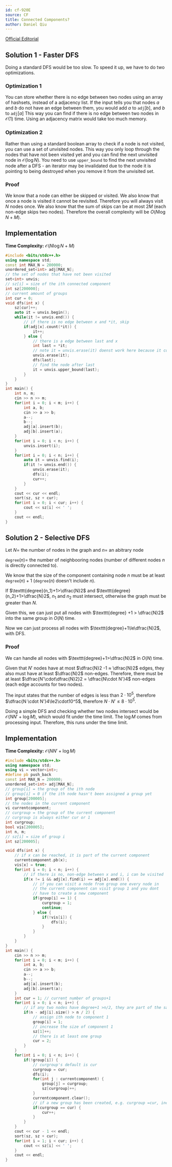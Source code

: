 ```yaml
---
id: cf-920E
source: CF
title: Connected Components?
author: Daniel Qiu
---
```



[Official Editorial](https://codeforces.com/blog/entry/57516)


## Solution 1 - Faster DFS

Doing a standard DFS would be too slow. To speed it up, we have to do two
optimizations.

### Optimization 1

You can store whether there is no edge between two nodes using an array of hashsets, instead of a adjacency list. If the input tells you that nodes $a$ and $b$ do not have an edge between them, you would add $a$ to $\texttt{adj}[b]$, and $b$ to $\texttt{adj}[a]$ 
This way you can find if there is no edge between two nodes in
$\mathcal{O}(1)$ time. Using an adjacency matrix would take too much
memory.

### Optimization 2

Rather than using a standard boolean array to check if a node is not visited, you
can use a set of unvisited nodes. This way you only loop through the nodes that
have not been visited yet and you can find the next unvisited node in $\mathcal{O}(\log N)$. You need to use ```upper_bound``` to find
the next unvisited node after a DFS - an iterator may be invalidated due to the
node it is pointing to being destroyed when you remove it from the unvisited set.

### Proof

We know that a node can either be skipped or visited. We also know that once a
node is visited it cannot be revisited. Therefore you will always visit $N$ nodes once. We also know that the sum of skips can be at most $2M$ (each
non-edge skips two nodes). Therefore the overall complexity will be
$O(N\log N+M)$.

<LanguageSection>
<CPPSection>

## Implementation
**Time Complexity:** $\mathcal{O}(N\log N+M)$

```cpp
#include <bits/stdc++.h>
using namespace std;
const int MAX_N = 200000;
unordered_set<int> adj[MAX_N];
// the set of nodes that have not been visited
set<int> unvis;
// sz[i] = size of the ith connected component
int sz[200000];
// current amount of groups
int cur = 0;
void dfs(int x) {
	sz[cur]++;
	auto it = unvis.begin();
	while(it != unvis.end()) {
		// if there is no edge between x and *it, skip
		if(adj[x].count(*it)) {
			it++;
		} else {
			// there is a edge between last and x
			int last = *it;
			// note it = unvis.erase(it) doenst work here because it could be erased later
			unvis.erase(it);
			dfs(last);
			// find the node after last
			it = unvis.upper_bound(last);
		}
	}
}
int main() {
	int n, m;
	cin >> n >> m;
	for(int i = 0; i < m; i++) {
		int a, b;
		cin >> a >> b;
		a--;
		b--;
		adj[a].insert(b);
		adj[b].insert(a);
	}
	for(int i = 0; i < n; i++) {
		unvis.insert(i);
	}
	for(int i = 0; i < n; i++) {
		auto it = unvis.find(i);
		if(it != unvis.end()) {
			unvis.erase(it);
			dfs(i);
			cur++;
		}
	}
	cout << cur << endl;
	sort(sz, sz + cur);
	for(int i = 0; i < cur; i++) {
		cout << sz[i] << ' ';
	}
	cout << endl;
}
```
</CPPSection>
</LanguageSection>

## Solution 2 - Selective DFS

Let $N =$ the number of nodes in the graph and $n =$ an abitrary node 

$\texttt{degree}(n)=$ the number of neighbooring nodes (number of different nodes $n$ is directly connected to). 


We know that the size of the component containing node $n$ must be at least
$\texttt{degree}(n)+1$ ($\texttt{degree}(n)$ doesn't include $n$).

If $\texttt{degree}(n_1)+1>\dfrac{N}2$ and $\texttt{degree}(n_2)+1>\dfrac{N}2$, 
$n_1$ and $n_2$ must intersect, otherwise the graph must be greater than $N$.  

Given this, we can just put all nodes with $\texttt{degree} +1 > \dfrac{N}2$
into the same group in $O(N)$ time.

Now we can just process all nodes with $\texttt{degree}+1\le\dfrac{N}2$, with DFS.

### Proof

We can handle all nodes with $\texttt{degree}+1>\dfrac{N}2$ in $O(N)$ time. 

Given that $N'$ nodes have at most $\dfrac{N}2 -1 ≈ \dfrac{N}2$ edges, they also must have at least $\dfrac{N}2$ non-edges. Therefore, there must be at least $\dfrac{N'\cdot\dfrac{N}2}2 = \dfrac{N\cdot N'}4$ non-edges (each edge accounts for two nodes).

The input states that the number of edges is less than $2 \cdot 10^5$, therefore $\dfrac{N \cdot N'}4\le2\cdot10^5$, therefore $N \cdot N' \le8\cdot10^5$. 

Doing a simple DFS and checking whether two nodes intersect would be $\mathcal{O}(NN'+ \log M)$, which would fit under the time limit. The $\log M$ comes from processing input. Therefore, this runs under the time limit.


<LanguageSection>

<CPPSection>

## Implementation
**Time Complexity:** $\mathcal{O}(NN'+ \log M)$
```cpp
#include <bits/stdc++.h>
using namespace std;
using vi = vector<int>;
#define pb push_back
const int MAX_N = 200000;
unordered_set<int> adj[MAX_N];
// group[i] = the group of the ith node
// group[i] = 0 if the ith node hasn't been assigned a group yet
int group[200005];
// the nodes in the current component
vi currentcomponent;
// curgroup = the group of the current component
// curgroup is always either cur or 1
int curgroup;
bool vis[200005];
int n, m;
// sz[i] = size of group i
int sz[200005];

void dfs(int x) {
	// if x can be reached, it is part of the current component
	currentcomponent.pb(x);
	vis[x] = true;
	for(int i = 0; i < n; i++) {
		// if there is no, non-edge between x and i, i can be visited
		if(x != i && adj[x].find(i) == adj[x].end()) {
			// if you can visit a node from group one every node in
			// the current component can visit group 1 and you dont
			// have to create a new component
			if(group[i] == 1) {
				curgroup = 1;
				continue;
			} else {
				if(!vis[i]) {
					dfs(i);
				}
			}
		}
	}
}
int main() {
	cin >> n >> m;
	for(int i = 0; i < m; i++) {
		int a, b;
		cin >> a >> b;
		a--;
		b--;
		adj[a].insert(b);
		adj[b].insert(a);
	}
	int cur = 1; // current number of groups+1
	for(int i = 0; i < n; i++) {
		// if any two nodes have degree+1 >n/2, they are part of the same component
		if(n - adj[i].size() > n / 2) {
			// assign ith node to component 1
			group[i] = 1;
			// increase the size of component 1
			sz[1]++;
			// there is at least one group
			cur = 2;
		}
	}
	for(int i = 0; i < n; i++) {
		if(!group[i]) {
			// curgroup's default is cur
			curgroup = cur;
			dfs(i);
			for(int j : currentcomponent) {
				group[j] = curgroup;
				sz[curgroup]++;
			}
			currentcomponent.clear();
			// if a new group has been created, e.g. curgroup =cur, increase cur
			if(curgroup == cur) {
				cur++;
			}
		}
	}
	cout << cur - 1 << endl;
	sort(sz, sz + cur);
	for(int i = 1; i < cur; i++) {
		cout << sz[i] << ' ';
	}
	cout << endl;
}

```
</CPPSection>

</LanguageSection>
